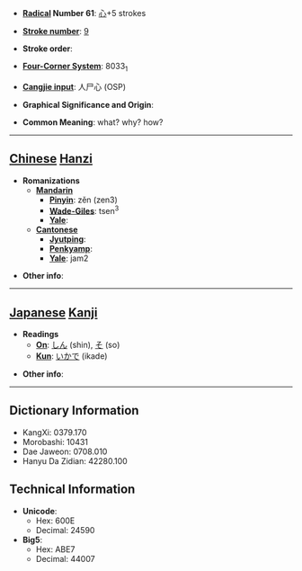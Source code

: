 * '''[[Wiktionary:Chinese radical index| Radical]] Number 61''': [[Wiktionary:Chinese radical index 心|心]]+5 strokes

* '''[[Wiktionary:Chinese total strokes index|Stroke number]]''': [[Wiktionary:Chinese total strokes index 9|9]]

* '''Stroke order''': 

* '''[[Wiktionary:Chinese four corner index|Four-Corner System]]''': 8033<sub>1</sub>

* '''[[Wiktionary:Chinese Cangjie index|Cangjie input]]''': 人尸心 (OSP)

* '''Graphical Significance and Origin''': 

* '''Common Meaning''': what? why? how?

----

== [[Chinese]] [[Hanzi]] ==

* '''Romanizations'''
** '''[[Mandarin]]'''
*** '''[[Pinyin]]''': zěn (zen3)
*** '''[[Wade-Giles]]''': tsen<sup>3</sup>
*** '''[[Yale]]''': 
** '''[[Cantonese]]'''
*** '''[[Jyutping]]''':
*** '''[[Penkyamp]]''': 
*** '''[[Yale]]''': jam2

* '''Other info''': 

----

== [[Japanese]] [[Kanji]] ==

* '''Readings'''
** '''[[On]]''': [[しん]] (shin), [[そ]] (so)
** '''[[Kun]]''': [[いかで]] (ikade)

* '''Other info''':  

----

== Dictionary Information ==

* KangXi: 0379.170
* Morobashi: 10431
* Dae Jaweon: 0708.010
* Hanyu Da Zidian: 42280.100

== Technical Information ==

* '''Unicode''':
** Hex: 600E
** Decimal: 24590
* '''Big5''':
** Hex: ABE7
** Decimal: 44007